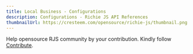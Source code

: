 ---
title: Local Business - Configurations
description: Configurations - Richie JS API References
thumbnailUrl: https://cresteem.com/opensource/richie-js/thumbnail.png
---

<Callout type='error' emoji="🚨">Help opensource RJS community by your contribution. Kindly follow [Contribute](/contributing-to-richie-js).</Callout>